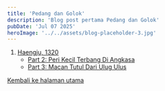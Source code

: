 ```yaml
---
title: 'Pedang dan Golok'
description: 'Blog post pertama Pedang dan Golok'
pubDate: 'Jul 07 2025'
heroImage: '../../assets/blog-placeholder-3.jpg'
---
```


1. [Haengju, 1320](/preludes/haengju-1320/)
    - [Part 2: Peri Kecil Terbang Di Angkasa](/preludes/part2/)
    - [Part 3: Macan Tutul Dari Ulug Ulus](/preludes/part3/)

[Kembali ke halaman utama](/)

